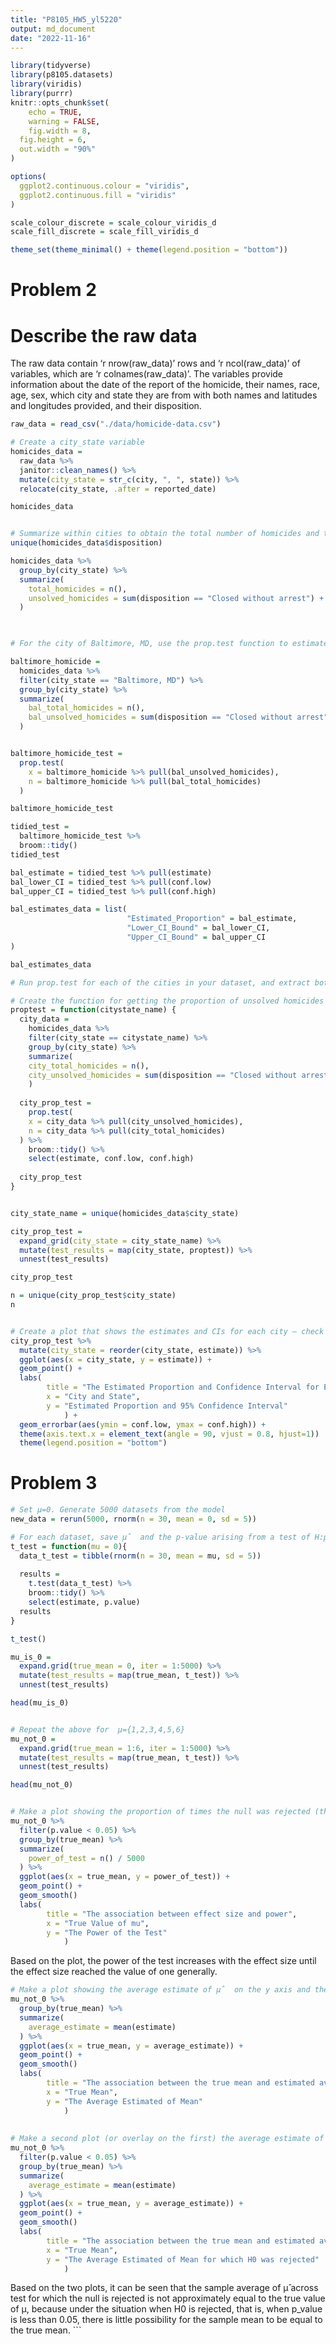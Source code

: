 ```yaml
---
title: "P8105_HW5_yl5220"
output: md_document
date: "2022-11-16"
--- 
```


```r
library(tidyverse)
library(p8105.datasets)
library(viridis)
library(purrr)
knitr::opts_chunk$set(
	echo = TRUE,
	warning = FALSE,
	fig.width = 8, 
  fig.height = 6,
  out.width = "90%"
)

options(
  ggplot2.continuous.colour = "viridis",
  ggplot2.continuous.fill = "viridis"
)

scale_colour_discrete = scale_colour_viridis_d
scale_fill_discrete = scale_fill_viridis_d

theme_set(theme_minimal() + theme(legend.position = "bottom"))
```

# Problem 2
# Describe the raw data
The raw data contain 'r nrow(raw_data)' rows and 'r ncol(raw_data)' of variables, which are 'r colnames(raw_data)'. The variables provide information about the date of the report of the homicide, their names, race, age, sex, which city and state they are from with both names and latitudes and longitudes provided, and their disposition. 

```r
raw_data = read_csv("./data/homicide-data.csv")

# Create a city_state variable
homicides_data = 
  raw_data %>% 
  janitor::clean_names() %>% 
  mutate(city_state = str_c(city, ", ", state)) %>% 
  relocate(city_state, .after = reported_date)

homicides_data


# Summarize within cities to obtain the total number of homicides and the number of unsolved homicides (those for which the disposition is “Closed without arrest” or “Open/No arrest”).
unique(homicides_data$disposition)

homicides_data %>% 
  group_by(city_state) %>% 
  summarize(
    total_homicides = n(),
    unsolved_homicides = sum(disposition == "Closed without arrest") + sum(disposition == "Open/No arrest")
  ) 
  


# For the city of Baltimore, MD, use the prop.test function to estimate the proportion of homicides that are unsolved, save the output of prop.test as an R object, apply the broom::tidy to this object and pull the estimated proportion and confidence intervals from the resulting tidy dataframe.

baltimore_homicide = 
  homicides_data %>% 
  filter(city_state == "Baltimore, MD") %>% 
  group_by(city_state) %>% 
  summarize(
    bal_total_homicides = n(),
    bal_unsolved_homicides = sum(disposition == "Closed without arrest") + sum(disposition == "Open/No arrest")
  )


baltimore_homicide_test = 
  prop.test(
    x = baltimore_homicide %>% pull(bal_unsolved_homicides),
    n = baltimore_homicide %>% pull(bal_total_homicides)
  )

baltimore_homicide_test

tidied_test = 
  baltimore_homicide_test %>% 
  broom::tidy()
tidied_test

bal_estimate = tidied_test %>% pull(estimate)
bal_lower_CI = tidied_test %>% pull(conf.low)
bal_upper_CI = tidied_test %>% pull(conf.high)

bal_estimates_data = list(
                          "Estimated_Proportion" = bal_estimate,
                          "Lower_CI_Bound" = bal_lower_CI,
                          "Upper_CI_Bound" = bal_upper_CI
)

bal_estimates_data

# Run prop.test for each of the cities in your dataset, and extract both the proportion of unsolved homicides and the confidence interval for each

# Create the function for getting the proportion of unsolved homicides and the confidence interval for each city from prop.test
proptest = function(citystate_name) {
  city_data = 
    homicides_data %>% 
    filter(city_state == citystate_name) %>% 
    group_by(city_state) %>% 
    summarize(
    city_total_homicides = n(),
    city_unsolved_homicides = sum(disposition == "Closed without arrest") + sum(disposition == "Open/No arrest")
    )
  
  city_prop_test = 
    prop.test(
    x = city_data %>% pull(city_unsolved_homicides),
    n = city_data %>% pull(city_total_homicides)
  ) %>% 
    broom::tidy() %>% 
    select(estimate, conf.low, conf.high)
  
  city_prop_test
}


city_state_name = unique(homicides_data$city_state)

city_prop_test = 
  expand_grid(city_state = city_state_name) %>% 
  mutate(test_results = map(city_state, proptest)) %>% 
  unnest(test_results)

city_prop_test

n = unique(city_prop_test$city_state)
n


# Create a plot that shows the estimates and CIs for each city – check out geom_errorbar for a way to add error bars based on the upper and lower limits. Organize cities according to the proportion of unsolved homicides.
city_prop_test %>% 
  mutate(city_state = reorder(city_state, estimate)) %>% 
  ggplot(aes(x = city_state, y = estimate)) +
  geom_point() +
  labs(
        title = "The Estimated Proportion and Confidence Interval for Each City",
        x = "City and State",
        y = "Estimated Proportion and 95% Confidence Interval"
            ) +
  geom_errorbar(aes(ymin = conf.low, ymax = conf.high)) +  
  theme(axis.text.x = element_text(angle = 90, vjust = 0.8, hjust=1))
  theme(legend.position = "bottom") 
```


# Problem 3
```r
# Set μ=0. Generate 5000 datasets from the model
new_data = rerun(5000, rnorm(n = 30, mean = 0, sd = 5))

# For each dataset, save μ̂  and the p-value arising from a test of H:μ=0 using α=0.05. Hint: to obtain the estimate and p-value, use broom::tidy to clean the output of t.test
t_test = function(mu = 0){
  data_t_test = tibble(rnorm(n = 30, mean = mu, sd = 5))
  
  results = 
    t.test(data_t_test) %>% 
    broom::tidy() %>% 
    select(estimate, p.value)
  results
}

t_test()

mu_is_0 = 
  expand.grid(true_mean = 0, iter = 1:5000) %>% 
  mutate(test_results = map(true_mean, t_test)) %>% 
  unnest(test_results)

head(mu_is_0)


# Repeat the above for  μ={1,2,3,4,5,6}
mu_not_0 = 
  expand.grid(true_mean = 1:6, iter = 1:5000) %>% 
  mutate(test_results = map(true_mean, t_test)) %>% 
  unnest(test_results)

head(mu_not_0)


# Make a plot showing the proportion of times the null was rejected (the power of the test) on the y axis and the true value of μ on the x axis. Describe the association between effect size and power.
mu_not_0 %>% 
  filter(p.value < 0.05) %>% 
  group_by(true_mean) %>% 
  summarize(
    power_of_test = n() / 5000
  ) %>% 
  ggplot(aes(x = true_mean, y = power_of_test)) +
  geom_point() +
  geom_smooth()
  labs(
        title = "The association between effect size and power",
        x = "True Value of mu",
        y = "The Power of the Test"
            )
```
Based on the plot, the power of the test increases with the effect size until the effect size reached the value of one generally.

```r
# Make a plot showing the average estimate of μ̂  on the y axis and the true value of μ on the x axis
mu_not_0 %>% 
  group_by(true_mean) %>% 
  summarize(
    average_estimate = mean(estimate)
  ) %>% 
  ggplot(aes(x = true_mean, y = average_estimate)) +
  geom_point() +
  geom_smooth()
  labs(
        title = "The association between the true mean and estimated average mean",
        x = "True Mean",
        y = "The Average Estimated of Mean"
            )
  
  
# Make a second plot (or overlay on the first) the average estimate of μ̂  only in samples for which the null was rejected on the y axis and the true value of μ on the x axis.Is the sample average of μ̂  across tests for which the null is rejected approximately equal to the true value of μ? Why or why not?
mu_not_0 %>% 
  filter(p.value < 0.05) %>% 
  group_by(true_mean) %>% 
  summarize(
    average_estimate = mean(estimate)
  ) %>% 
  ggplot(aes(x = true_mean, y = average_estimate)) +
  geom_point() +
  geom_smooth()
  labs(
        title = "The association between the true mean and estimated average mean for which H0 was rejected",
        x = "True Mean",
        y = "The Average Estimated of Mean for which H0 was rejected"
            )
```
Based on the two plots, it can be seen that the sample average of μ̂  across test for which the null is rejected
is not approximately equal to the true value of μ, because under the situation when H0 is rejected, that is, when p_value is less than 0.05, there is little possibility for the sample mean to be equal to the true mean.
```
